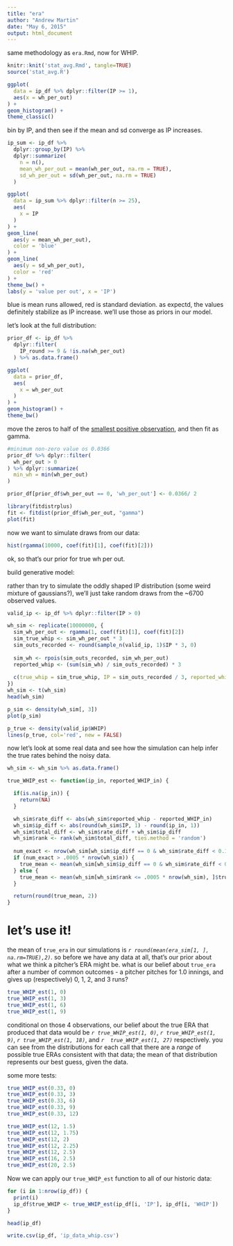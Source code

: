 ```yaml
---
title: "era"
author: "Andrew Martin"
date: "May 6, 2015"
output: html_document
---
```


same methodology as `era.Rmd`, now for WHIP.

```r
knitr::knit('stat_avg.Rmd', tangle=TRUE)
source('stat_avg.R')

```


```r

ggplot(
  data = ip_df %>% dplyr::filter(IP >= 1),
  aes(x = wh_per_out)
) +
geom_histogram() +
theme_classic()

```

bin by IP, and then see if the mean and sd converge as IP increases.

```r

ip_sum <- ip_df %>%
  dplyr::group_by(IP) %>%
  dplyr::summarize(
    n = n(),
    mean_wh_per_out = mean(wh_per_out, na.rm = TRUE),
    sd_wh_per_out = sd(wh_per_out, na.rm = TRUE)
  )

ggplot(
  data = ip_sum %>% dplyr::filter(n >= 25),
  aes(
    x = IP
  )
) +
geom_line(
  aes(y = mean_wh_per_out), 
  color = 'blue'
) +
geom_line(
  aes(y = sd_wh_per_out), 
  color = 'red'
) +
theme_bw() +
labs(y = 'value per out', x = 'IP')

```

blue is mean runs allowed, red is standard deviation.  as expectd, the values definitely stabilize as IP increase.  we'll use those as priors in our model.

let's look at the full distribution:

```r

prior_df <- ip_df %>%
  dplyr::filter(
    IP_round >= 9 & !is.na(wh_per_out)
  ) %>% as.data.frame()

ggplot(
  data = prior_df,
  aes(
    x = wh_per_out
  )
) +
geom_histogram() +
theme_bw()

```

move the zeros to half of the [smallest positive observation](http://stats.stackexchange.com/a/16867/3320), and then fit as gamma.

```r

#minimum non-zero value os 0.0366
prior_df %>% dplyr::filter(
  wh_per_out > 0  
) %>% dplyr::summarize(
  min_wh = min(wh_per_out)
)

prior_df[prior_df$wh_per_out == 0, 'wh_per_out'] <- 0.0366/ 2

library(fitdistrplus)
fit <- fitdist(prior_df$wh_per_out, "gamma")
plot(fit)
```

now we want to simulate draws from our data:
```r

hist(rgamma(10000, coef(fit)[1], coef(fit)[2]))

```

ok, so that's our prior for true wh per out.  

build generative model:

rather than try to simulate the oddly shaped IP distribution (some weird mixture of gaussians?), we'll just take random draws from the ~6700 observed values.

```r

valid_ip <- ip_df %>% dplyr::filter(IP > 0)

wh_sim <- replicate(10000000, {
  sim_wh_per_out <- rgamma(1, coef(fit)[1], coef(fit)[2])
  sim_true_whip <- sim_wh_per_out * 3
  sim_outs_recorded <- round(sample_n(valid_ip, 1)$IP * 3, 0)
  
  sim_wh <- rpois(sim_outs_recorded, sim_wh_per_out)
  reported_whip <- (sum(sim_wh) / sim_outs_recorded) * 3
  
  c(true_whip = sim_true_whip, IP = sim_outs_recorded / 3, reported_whip = reported_whip)
})  
wh_sim <- t(wh_sim)
head(wh_sim)

p_sim <- density(wh_sim[, 3]) 
plot(p_sim) 

p_true <- density(valid_ip$WHIP)
lines(p_true, col='red', new = FALSE)

```

now let's look at some real data and see how the simulation can help infer the true rates behind the noisy data.

```r

wh_sim <- wh_sim %>% as.data.frame()

true_WHIP_est <- function(ip_in, reported_WHIP_in) {

  if(is.na(ip_in)) {
    return(NA)
  }

  wh_sim$rate_diff <- abs(wh_sim$reported_whip - reported_WHIP_in)
  wh_sim$ip_diff <- abs(round(wh_sim$IP, 1) - round(ip_in, 1))
  wh_sim$total_diff <- wh_sim$rate_diff + wh_sim$ip_diff
  wh_sim$rank <- rank(wh_sim$total_diff, ties.method = 'random')
  
  num_exact <- nrow(wh_sim[wh_sim$ip_diff == 0 & wh_sim$rate_diff < 0.1, ])
  if (num_exact > .0005 * nrow(wh_sim)) {
    true_mean <- mean(wh_sim[wh_sim$ip_diff == 0 & wh_sim$rate_diff < 0.1, ]$true_whip)
  } else {
    true_mean <- mean(wh_sim[wh_sim$rank <= .0005 * nrow(wh_sim), ]$true_whip, na.rm=TRUE)
  }

  return(round(true_mean, 2)) 
}

```

# let's use it!

the mean of `true_era` in our simulations is *`r round(mean(era_sim[1, ], na.rm=TRUE),2)`*.  so before we have any data at all, that's our prior about what we think a pitcher's ERA might be.  what is our belief about `true_era` after a number of common outcomes - a pitcher pitches for 1.0 innings, and gives up (respectively) 0, 1, 2, and 3 runs?

```r

true_WHIP_est(1, 0)
true_WHIP_est(1, 3)
true_WHIP_est(1, 6)
true_WHIP_est(1, 9)
```

conditional on those 4 observations, our belief about the true ERA that produced that data would be *`r true_WHIP_est(1, 0)`*, *`r true_WHIP_est(1, 9)`*, *`r true_WHIP_est(1, 18)`*, and *`r  true_WHIP_est(1, 27)`* respectively.  you can see from the distributions for each call that there are a _range_ of possible true ERAs consistent with that data; the mean of that distribution represents our best guess, given the data.

some more tests:

```r

true_WHIP_est(0.33, 0)
true_WHIP_est(0.33, 3)
true_WHIP_est(0.33, 6)
true_WHIP_est(0.33, 9)
true_WHIP_est(0.33, 12)

true_WHIP_est(12, 1.5)
true_WHIP_est(12, 1.75)
true_WHIP_est(12, 2)
true_WHIP_est(12, 2.25)
true_WHIP_est(12, 2.5)
true_WHIP_est(16, 2.5)
true_WHIP_est(20, 2.5)
```

Now we can apply our `true_WHIP_est` function to all of our historic data:
```r

for (i in 1:nrow(ip_df)) {
  print(i)
  ip_df$true_WHIP <- true_WHIP_est(ip_df[i, 'IP'], ip_df[i, 'WHIP'])
}

head(ip_df)

write.csv(ip_df, 'ip_data_whip.csv')
```

